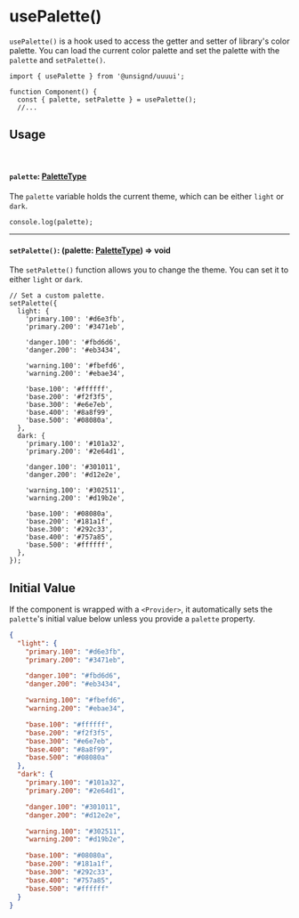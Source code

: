 
<Meta title="Hook/usePalette()/Docs" />

# usePalette()

`usePalette()` is a hook used to access the getter and setter of library's color palette. You can load the current color palette and set the palette with the `palette` and `setPalette()`.

```tsx
import { usePalette } from '@unsignd/uuuui';

function Component() {
  const { palette, setPalette } = usePalette();
  //...
```

## Usage

<br />

#### `palette`: [PaletteType](/docs/type-palettetype--docs)

The `palette` variable holds the current theme, which can be either `light` or `dark`.

```tsx
console.log(palette);
```

<hr />

#### `setPalette()`: (palette: [<ins>PaletteType</ins>](/docs/type-palettetype--docs)) => void

The `setPalette()` function allows you to change the theme. You can set it to either `light` or `dark`.

```tsx
// Set a custom palette.
setPalette({
  light: {
    'primary.100': '#d6e3fb',
    'primary.200': '#3471eb',

    'danger.100': '#fbd6d6',
    'danger.200': '#eb3434',

    'warning.100': '#fbefd6',
    'warning.200': '#ebae34',

    'base.100': '#ffffff',
    'base.200': '#f2f3f5',
    'base.300': '#e6e7eb',
    'base.400': '#8a8f99',
    'base.500': '#08080a',
  },
  dark: {
    'primary.100': '#101a32',
    'primary.200': '#2e64d1',

    'danger.100': '#301011',
    'danger.200': '#d12e2e',

    'warning.100': '#302511',
    'warning.200': '#d19b2e',

    'base.100': '#08080a',
    'base.200': '#181a1f',
    'base.300': '#292c33',
    'base.400': '#757a85',
    'base.500': '#ffffff',
  },
});
```

## Initial Value

If the component is wrapped with a `<Provider>`, it automatically sets the `palette`'s initial value below unless you provide a `palette` property.

```json
{
  "light": {
    "primary.100": "#d6e3fb",
    "primary.200": "#3471eb",

    "danger.100": "#fbd6d6",
    "danger.200": "#eb3434",

    "warning.100": "#fbefd6",
    "warning.200": "#ebae34",

    "base.100": "#ffffff",
    "base.200": "#f2f3f5",
    "base.300": "#e6e7eb",
    "base.400": "#8a8f99",
    "base.500": "#08080a"
  },
  "dark": {
    "primary.100": "#101a32",
    "primary.200": "#2e64d1",

    "danger.100": "#301011",
    "danger.200": "#d12e2e",

    "warning.100": "#302511",
    "warning.200": "#d19b2e",

    "base.100": "#08080a",
    "base.200": "#181a1f",
    "base.300": "#292c33",
    "base.400": "#757a85",
    "base.500": "#ffffff"
  }
}
```
